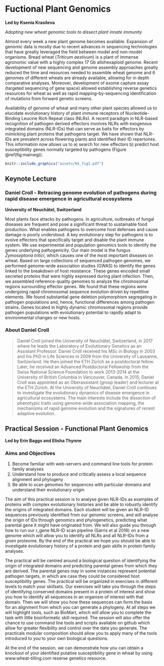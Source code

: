 # Fuctional Plant Genomics {-}

**Led by Ksenia Krasileva**

*Adopting new wheat genomic tools to dissect plant innate immunity*

Almost every week a new plant genome becomes available. Expansion of genomic data is mostly due to recent advances in sequencing technologies that have greatly leveraged the field between model and non-model organisms. Bread wheat (_Triticum aestivum_) is a plant of immense agronomic value with a highly complex 17 Gb allohexaploid genome. Recent development of new sequencing and genome assembly approaches greatly reduced the time and resources needed to assemble wheat genome and 6 genomes of different wheats are already available, allowing for in depth comparative analyses. Moreover, development of exome capture assay (targeted sequencing of gene space) allowed establishing reverse genetics resources for wheat as well as rapid mapping-by-sequencing identification of mutations from forward genetic screens.
 
Availability of genome of wheat and many other plant species allowed us to elucidate evolutionary history of plant immune receptors of Nucleotide-Binding Leucine Rich Repeat class (NLRs). A recent paradigm in NLR-based recognition of pathogen derived effectors involves NLRs with exogenous integrated domains (NLR-IDs) that can serve as baits for effectors by mimicking plant proteins that pathogens target. We have shown that NLR-IDs are prevalent across flowering plants and identified their ID repertoires. This information now allows us to a) search for new effectors b) predict host susceptibility genes normally targeted by pathogens (Figure \@ref(fig:mainwg)). 

```r
knitr::include_graphics("assets/kk_fig1.pdf")
```

## Keynote Lecture {-}

### Daniel Croll - Retracing genome evolution of pathogens during rapid disease emergence in agricultural ecosystems {-}
**University of Neuchâtel, Switzerland**

Most plants face attacks by pathogens. In agriculture, outbreaks of fungal diseases are frequent and pose a significant threat to sustainable food production. What enables pathogens to overcome host defenses and cause damage is poorly understood. A key evolutionary step for pathogens is to evolve effectors that specifically target and disable the plant immune system. We use experimental and population genomics tools to identify the genes underlying pathogenicity. Our main model is the fungus _Zymoseptoria tritici_, which causes one of the most important diseases on wheat. Based on large collections of sequenced pathogen genomes, we performed genome-wide association studies (GWAS) to identify the genes linked to the breakdown of host resistance. These genes encoded small secreted proteins that were highly expressed during plant infection. Then, we assembled reference-quality genomes to analyze the chromosomal regions surrounding effector genes. We found that these regions were undergoing rapid chromosomal sequence evolution driven by repetitive elements. We found substantial gene deletion polymorphism segregating in pathogen populations and, hence, functional differences among pathogen strains. Genes located in highly dynamic chromosomal regions provide pathogen populations with evolutionary potential to rapidly adapt to environmental changes or new hosts.

### About Daniel Croll {-}

> Daniel Croll joined the University of Neuchâtel, Switzerland, in 2017 where he leads the Laboratory of Evolutionary Genetics as an Assistant Professor. Daniel Croll received his MSc in Biology in 2003 and his PhD in Life Sciences in 2009 from the University of Lausanne, Switzerland. He then joined the ETH Zürich as a postdoctoral fellow. Later, he received an Advanced Postdoctoral Fellowship from the Swiss National Science Foundation to work 2013-2014 at the University of British Columbia in Vancouver, Canada. In 2015, Daniel Croll was appointed as an Oberassistant (group leader) and lecturer at the ETH Zürich. At the University of Neuchâtel, Daniel Croll continues to investigate the evolutionary dynamics of disease emergence in agricultural ecosystems. The main interests include the dissection of phenotypic traits using genome-wide association mapping, the mechanisms of rapid genome evolution and the signatures of recent adaptive evolution.

## Practical Session - Functional Plant Genomics {-}

**Led by Erin Baggs and Elisha Thynne**

### Aims and Objectives {-}

1. Become familiar with web-servers and command line tools for protein family analyses
2. Understand  how to produce and critically assess a local sequence alignment and phylogeny
3. Be able to scan genomes for sequences with particular domains and understand their evolutionary origin

The aim of this practical session is to analyse given NLR-IDs as examples of proteins with complex evolutionary histories and be able to robustly identify the origins of integrated domains. Each student will be given an NLR-ID sequences previously identified from our genomic screens, and will analyse the origin of IDs through genomics and phylogenetics, predicting what parental gene it might have originated from. We will also guide you through  how to run our r_gene NLR-ID scan pipeline (Sarris et al 2016) on a new genome which will allow you to identify all NLRs and all NLR-IDs from a given proteome. By the end of the practical we hope you should be able to investigate evolutionary history of a protein and gain skills in protein family analyses.

The practical will be centred around a biological question of identifying the origin of integrated domains and predicting parental genes from which they are derived. The parental genes may in some instances represent potential pathogen targets, in which are case they could be considered host susceptibility genes. The practical will be organized in exercises in different levels to match your skillsets. Our exercises will take you through the steps of identifying conserved domains present in a protein of interest and show you how to identify all sequences in an organism of interest with that domain. Then we will show you how these sequences can form the basis for an alignment from which you can generate a phylogeny. At all steps we will highlight tools, such as BioMart, which will allow you to complete the task with little bioinformatic skill required. The session will also offer the chance to use command line tools and scripts available on github which allow for greater flexibility and control over the data you generate. The practicals modular composition should allow you to apply many of the tools introduced to you to your own biological questions. 

At the end of the session, we can demonstrate how you can obtain a knockout of your identified putative susceptibility gene in wheat by using www.wheat-tilling.com reserse genetics resource.

